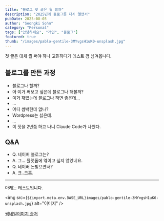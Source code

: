 ```yaml
---
title: "블로그 첫 글은 뭘 쓸까"
description: "2025년에 블로그를 다시 열면서"
pubDate: 2025-08-05
author: "Seongki Sohn"
category: "Personal"
tags: ["안녕하세요", "개인", "블로그"]
featured: true
thumb: "/images/pablo-gentile-3MYvgsH1uK0-unsplash.jpg"
---
```




첫 글은 대체 뭘 써야 하나 고민하다가 테스트 겸 남겨봅니다.

## 블로그를 만든 과정

- 블로그나 할까?
- 아 이거 써보고 싶은데 블로그나 해볼까?
- 이거 재밌는데 블로그나 하면 좋은데...
- ...
- 어디 쌈박한데 없나?
- Wordpress는 싫은데.
- ...
- 이 짓을 2년쯤 하고 나니 Claude Code가 나왔다.


## Q&A
- Q. 네이버 블로그는?
- A. 그... 플랫폼에 엮이고 싶지 않았네요.
- Q. 네이버 돈받으면서?
- A. 크..크흠.

-----
아래는 테스트입니다.

<img src={`${import.meta.env.BASE_URL}images/pablo-gentile-3MYvgsH1uK0-unsplash.jpg`} alt="이미지" />

[썸네일이미지 출처](https://unsplash.com/ko/%EC%82%AC%EC%A7%84/%EC%95%88%EB%85%95%ED%95%98%EC%84%B8%EC%9A%94-%EB%84%A4%EC%98%A8-%EB%B6%88%EB%B9%9B-%EA%B0%84%ED%8C%90-3MYvgsH1uK0)

<YouTube id="https://youtu.be/EAGtpwk89ME?si=D2G8PKqpAeBagPhc" />